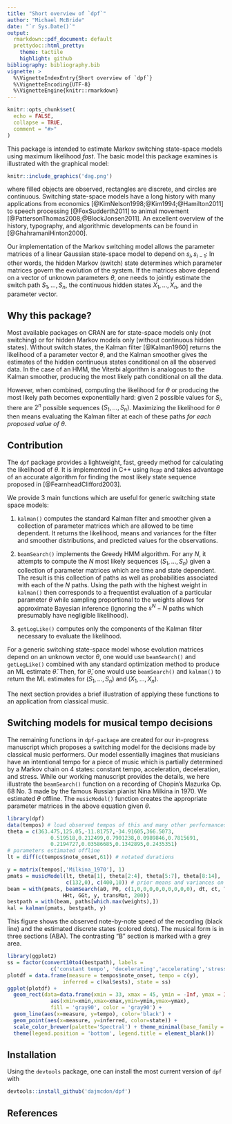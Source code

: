 ```yaml
---
title: "Short overview of `dpf`"
author: "Michael McBride"
date: "`r Sys.Date()`"
output: 
  rmarkdown::pdf_document: default
  prettydoc::html_pretty: 
    theme: tactile
    highlight: github
bibliography: bibliography.bib
vignette: >
  %\VignetteIndexEntry{Short overview of `dpf`}
  %\VignetteEncoding{UTF-8}
  %\VignetteEngine{knitr::rmarkdown}
---
```


```r
knitr::opts_chunk$set(
  echo = FALSE,
  collapse = TRUE,
  comment = "#>"
)
```

This package is intended to estimate Markov switching state-space models using maximum likelihood _fast_. The basic model this package examines is illustrated with the graphical model:
```r
knitr::include_graphics('dag.png')
```
where filled objects are observed, rectangles are discrete, and circles are continuous.  Switching state-space models have a long
history with many applications from
economics [@KimNelson1998;@Kim1994;@Hamilton2011] to speech
processing [@FoxSudderth2011] to animal
movement [@PattersonThomas2008;@BlockJonsen2011]. An excellent
overview of the history, typography, and algorithmic developments can
be found in [@GhahramaniHinton2000]. 

Our implementation of the Markov switching model allows the parameter matrices
of a linear Gaussian state-space model to depend on $s_i, s_{i-1}$:
\begin{equation}
  \begin{aligned}
    x_1 &\sim N(x_0,\ P_0),\\
    x_{i+1}&= d(s_i,s_{i-1})+T(s_i,s_{i-1}) x_i +
    R(s_i,s_{i-1})\eta_i, 
    & \eta_i &\sim N(0,Q(s_i,s_{i-1})),\\
    y_i&= c(s_i) + Z(s_i) x_i + \epsilon_i, & \epsilon_i &\sim N(0, G(s_i)).
  \end{aligned}
\end{equation}
In other words, the hidden Markov (switch) state determines which parameter
matrices govern the evolution of the system. If the  matrices above depend on a vector of unknown parameters $\theta$, one needs to jointly estimate the switch path $S_1,\ldots,S_n$, the continuous hidden states $X_1,\ldots,X_n$, and the parameter vector.

## Why this package?

Most available packages on CRAN are for state-space models only (not switching) or for hidden Markov models only (without continuous hidden states). Without switch states, the Kalman filter [@Kalman1960] returns the likelihood of a parameter vector $\theta$, and the Kalman smoother gives the estimates of the hidden continuous states conditional on all the observed data. In the case of an HMM, the Viterbi algorithm is analogous to the Kalman smoother, producing the most likely path conditional on all the data.

However, when combined, computing the likelihood for $\theta$ or producing the most likely path becomes exponentially hard: given 2 possible values for $S_i$, there are $2^n$ possible sequences $(S_1,\ldots,S_n)$. Maximizing the likelihood for $\theta$ then means evaluating the Kalman filter at each of these paths _for each proposed value of $\theta$_.

## Contribution

The `dpf` package provides a lightweight, fast, greedy method for calculating the likelihood of $\theta$. It is implemented in C++ using `Rcpp` and takes advantage of an accurate algorithm for finding the most likely state sequence proposed in [@FearnheadClifford2003].

We provide 3 main functions which are useful for generic switching state space models:

1. `kalman()` computes the standard Kalman filter and smoother given a collection of parameter matrices which are allowed to be time dependent. It returns the likelihood, means and variances for the filter and smoother distributions, and predicted values for the observations.

2. `beamSearch()` implements the Greedy HMM algorithm. For any $N$, it attempts to compute the $N$ most likely sequences $(S_1,\ldots,S_n)$ given a collection of parameter matrices which are time and state dependent. The result is this collection of paths as well as probabilities associated with each of the $N$ paths. Using the path with the highest weight in `kalman()` then corresponds to a frequentist evaluation of a particular parameter $\theta$ while sampling proportional to the weights allows for approximate Bayesian inference (ignoring the $s^N-N$ paths which presumably have negligible likelihood).

3. `getLogLike()` computes only the components of the Kalman filter necessary to evaluate the likelihood.

For a generic switching state-space model whose evolution matrices depend on an unknown vector $\theta$, one would use `beamSearch()` and `getLogLike()` combined with any standard optimization method to produce an ML estimate $\widehat{\theta}$. Then, for $\widehat{\theta}$, one would use `beamSearch()` and `kalman()` to return the ML estimates for $(S_1,\ldots,S_n)$ and $(X_1,\ldots,X_n)$.

The next section provides a brief illustration of applying these functions to an application from classical music.

## Switching models for musical tempo decisions

The remaining functions in `dpf-package` are created for our in-progress manuscript which proposes a switching model for the decisions made by classical music performers. Our model essentially imagines that musicians have an intentional tempo for a piece of music which is partially determined by a Markov chain on 4 states: constant tempo, acceleration, deceleration, and stress. While our working manuscript provides the details, we here illustrate the `beamSearch()` function on a recording of Chopin's Mazurka Op. 68 No. 3 made by the famous Russian pianist Nina Milkina in 1970. We estimated $\theta$ offline. The `musicModel()` function creates the appropriate parameter matrices in the above equation given $\theta$.

```r
library(dpf)
data(tempos) # load observed tempos of this and many other performances
theta = c(363.475,125.05,-11.81757,-34.91605,366.5073,
              0.519518,0.212499,0.7901238,0.0989846,0.7815691,
              0.2194727,0.03586685,0.1342895,0.2435351)
# parameters estimated offline
lt = diff(c(tempos$note_onset,61)) # notated durations
```

```r
y = matrix(tempos[,'Milkina_1970'], 1)
pmats = musicModel(lt, theta[1], theta[2:4], theta[5:7], theta[8:14], 
                   c(132,0), c(400,10)) # prior means and variances on X_1
beam = with(pmats, beamSearch(a0, P0, c(1,0,0,0,0,0,0,0,0,0), dt, ct, Tt, Zt,
                  HHt, GGt, y, transMat, 200))
bestpath = with(beam, paths[which.max(weights),])
kal = kalman(pmats, bestpath, y)
```


This figure shows the observed note-by-note speed of the recording (black line) and the estimated discrete states (colored dots). The musical form is in three sections (ABA). The contrasting "B" section is marked with a grey area.
```r
library(ggplot2)
ss = factor(convert10to4(bestpath), labels = 
              c('constant tempo', 'decelerating','accelerating','stress'))
plotdf = data.frame(measure = tempos$note_onset, tempo = c(y), 
                  inferred = c(kal$ests), state = ss)
ggplot(plotdf) + 
  geom_rect(data=data.frame(xmin = 33, xmax = 45, ymin = -Inf, ymax = Inf),
              aes(xmin=xmin,xmax=xmax,ymin=ymin,ymax=ymax),
              fill = 'gray90', color = 'gray90') +
  geom_line(aes(x=measure, y=tempo), color='black') +
  geom_point(aes(x=measure, y=inferred, color=state)) +
  scale_color_brewer(palette='Spectral') + theme_minimal(base_family = 'Times') +
  theme(legend.position = 'bottom', legend.title = element_blank())
```

## Installation

Using the `devtools` package, one can install the most current version of  `dpf` with
```r
devtools::install_github('dajmcdon/dpf')
```


## References